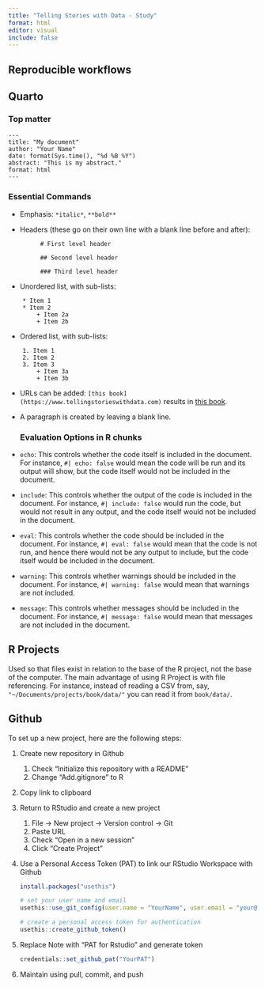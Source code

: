 ```yaml
---
title: "Telling Stories with Data - Study"
format: html
editor: visual
include: false
---
```


## Reproducible workflows

## Quarto

### Top matter

```         
---
title: "My document"
author: "Your Name"
date: format(Sys.time(), "%d %B %Y")
abstract: "This is my abstract."
format: html
---
```

### Essential Commands

-   Emphasis: `*italic*`, `**bold**`

-   Headers (these go on their own line with a blank line before and after):

```         
         # First level header
         
         ## Second level header
         
         ### Third level header
```

-   Unordered list, with sub-lists:

```         
    * Item 1
    * Item 2
        + Item 2a
        + Item 2b
```

-   Ordered list, with sub-lists:

```         
    1. Item 1
    2. Item 2
    3. Item 3
        + Item 3a
        + Item 3b
```

-   URLs can be added: `[this book](https://www.tellingstorieswithdata.com)` results in [this book](https://www.tellingstorieswithdata.com/).

-   A paragraph is created by leaving a blank line.

    ### Evaluation Options in R chunks

-   `echo`: This controls whether the code itself is included in the document. For instance, `#| echo: false` would mean the code will be run and its output will show, but the code itself would not be included in the document.

-   `include`: This controls whether the output of the code is included in the document. For instance, `#| include: false` would run the code, but would not result in any output, and the code itself would not be included in the document.

-   `eval`: This controls whether the code should be included in the document. For instance, `#| eval: false` would mean that the code is not run, and hence there would not be any output to include, but the code itself would be included in the document.

-   `warning`: This controls whether warnings should be included in the document. For instance, `#| warning: false` would mean that warnings are not included.

-   `message`: This controls whether messages should be included in the document. For instance, `#| message: false` would mean that messages are not included in the document.

## R Projects

Used so that files exist in relation to the base of the R project, not the base of the computer. The main advantage of using R Project is with file referencing. For instance, instead of reading a CSV from, say, `"~/Documents/projects/book/data/"` you can read it from `book/data/`.

## Github

To set up a new project, here are the following steps:

1.  Create new repository in Github

    1.  Check "Initialize this repository with a README"
    2.  Change "Add.gitignore" to R

2.  Copy link to clipboard

3.  Return to RStudio and create a new project

    1.  File -\> New project -\> Version control -\> Git
    2.  Paste URL
    3.  Check "Open in a new session"
    4.  Click "Create Project"

4.  Use a Personal Access Token (PAT) to link our RStudio Workspace with Github

    ```r
    install.packages("usethis")

    # set your user name and email
    usethis::use_git_config(user.name = "YourName", user.email = "your@mail.ca")

    # create a personal access token for authentication
    usethis::create_github_token()
    ```

```{=html}
<!-- -->
```
5.  Replace Note with "PAT for Rstudio" and generate token

    ```r
    credentials::set_github_pat("YourPAT")
    ```

6.  Maintain using pull, commit, and push
